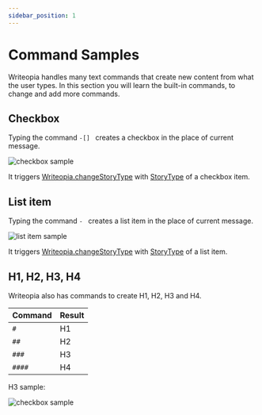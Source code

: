 ```yaml
---
sidebar_position: 1
---
```


# Command Samples
Writeopia handles many text commands that create new content from what the user types. In this section you will learn the built-in commands, to change and add more commands. 

## Checkbox
Typing the command  `-[] ` creates a checkbox in the place of current message. 

![checkbox sample](../../static/img/checkbox_sample.gif)

It triggers [Writeopia.changeStoryType](https://kdocs.writeopia.io/writeopia/io.writeopia.sdk.manager/-writeopia-manager/change-story-type.html) with [StoryType](https://kdocs.writeopia.io/writeopia_models/io.writeopia.sdk.models.story/-story-type/index.html) of a checkbox item. 

## List item
Typing the command  `- ` creates a list item in the place of current message. 

![list item sample](../../static/img/list_item_sample.gif)

It triggers [Writeopia.changeStoryType](https://kdocs.writeopia.io/writeopia/io.writeopia.sdk.manager/-writeopia-manager/change-story-type.html) with [StoryType](https://kdocs.writeopia.io/writeopia_models/io.writeopia.sdk.models.story/-story-type/index.html) of a list item. 

## H1, H2, H3, H4
Writeopia also has commands to create H1, H2, H3 and H4.

| Command | Result  |
| ------- | ------- | 
| `#`     | H1      |
| `##`    | H2      |
| `###`   | H3      |
| `####`  | H4      |

H3 sample: 

![checkbox sample](../../static/img/h3_sample.gif)
